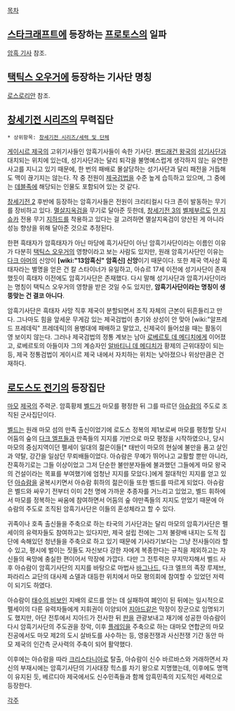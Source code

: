 [[목차]]

== [[스타크래프트]]에 등장하는 [[프로토스]]의 일파 ==
[[암흑 기사]] 참조.

== [[택틱스 오우거]]에 등장하는 기사단 명칭 ==
[[로스로리안]] 참조.

== [[창세기전 시리즈]]의 무력집단 ==
 * 상위항목: [[창세기전 시리즈/세력 및 단체]]

[[게이시르 제국]]의 고위기사들인 암흑기사들이 속한 기사단. [[팬드래건 왕국]]의 [[성기사단]]과 대치되는 위치에 있는데, 성기사단과는 달리 퇴각을 불명예스럽게 생각하지 않는 유연한 사고를 지니고 있기 때문에, 한 번의 패배로 몰살당하는 성기사단과 달리 패전을 거듭해도 맥이 끊기지는 않는다. 작 중 전원이 [[제국검법]]을 수준 높게 습득하고 있으며, 그 중에는 [[데블족]]에 해당되는 인물도 포함되어 있는 것 같다.

[[창세기전 2]] 후반에 등장하는 암흑기사들은 전원이 크리티컬시 다크 존이 발동하는 무기를 장비하고 있다. [[멸살지옥검]]을 무기로 달아준 듯한데, [[창세기전 3]]의 [[벨제부르]]도 [[얀 지슈카]] 전용 무기 [[지하드]]를 착용하고 있다는 걸 고려하면 멸살지옥검이 양산된 게 아니라 성능 향상을 위해 달아준 것으로 추정된다.

한편 흑태자가 암흑태자가 아닌 마당에 흑기사단이 아닌 암흑기사단이라는 이름인 이유가 다분히 [[택틱스 오우거]]의 영향이라고 보는 사람도 있지만, 원래 암흑기사단인 이유는 [[다크 아머]]의 신앙이 '''[wiki:"13암흑신" 암흑신] 신앙'''이기 때문이다. 또한 제국 역사상 흑태자라는 별명을 얻은 건 칼 스타이너가 유일하고, 아슈르 17세 이전에 성기사단이 존재했듯이 흑태자 이전에도 암흑기사단은 존재했다. 다시 말해 성기사단과 암흑기사단이라는 명칭이 택틱스 오우거의 영향을 받은 것일 수도 있지만, '''암흑기사단이라는 명칭이 생뚱맞는 건 결코 아니다'''.

암흑기사단은 흑태자 사망 직후 제국이 분할되면서 조직 자체의 근본이 뒤흔들리고 만다. 그나마도 힘을 앞세운 무게감 있는 제국검법이 총기와 상성이 안 맞아 [wiki:"알프레드 프레데릭" 프레데릭]의 용병대에 패배하고 말았고, 신제국이 들어섰을 때는 활동이 영 보이지 않는다. 그러나 제국검법의 정통 계보는 남아 [[로베르토 데 메디치]]에게 이어졌고, 로베르토의 아들이자 그의 계승자인 [[알바티니 데 메디치]]가 황제의 근위대장이 되는 등, 제국 정통검법이 게이시르 제국 내에서 자치하는 위치는 낮아졌으나 위상만큼은 건재하다.

== [[로도스도 전기]]의 등장집단 ==

[[마모]] [[제국]]의 주력군. 암흑황제 [[벨드]]가 마모를 평정한 뒤 그를 따르던 [[아슈람]]의 주도로 조직된 군사집단이다.

[[벨드]]는 원래 마모 섬의 만족 출신이었기에 로도스 정복의 제1보로써 마모를 평정할 당시 어둠의 숲의 [[다크 엘프]]들과 만족들의 지지를 기반으로 마모 평정을 시작하였으나, 당시 마모의 중심지역이던 펠세이 일대의 젊은이들[* 태반이 마모의 현실에 불만을 품고 살인과 약탈, 강간을 일삼던 무뢰배들이었다. 아슈람은 무예가 뛰어나고 교활할 뿐만 아니라, 잔혹하기로는 그들 이상이었고 그저 단순한 불만분자들에 불과했던 그들에게 마모 왕국의 건설이라는 목표를 부여했기에 엄청난 지지를 모았다.]에게 절대적인 지지를 얻고 있던 [[아슈람]]을 굴복시키면서 아슈람 휘하의 젊은이들 또한 벨드를 따르게 되었다. 아슈람은 벨드와 싸우기 전부터 이미 2천 명에 가까운 추종자를 거느리고 있었고, 벨드 휘하에서 마모를 정복하는 싸움에 참여하면서 어둠의 숲 야만족들의 지지도 얻었기 때문에 아슈람의 주도로 조직된 암흑기사단은 이들의 혼성체라고 할 수 있다.

귀족이나 호족 출신들을 주축으로 하는 타국의 기사단과는 달리 마모의 암흑기사단은 펠세이의 유력자들도 참여하고는 있다지만, 제국 설립 전에는 그저 불량배 내지는 도적 집단에 속해있던 청년들을 주축으로 하고 있기 때문에 기사라기보다는 그냥 전사들이라 할 수 있고, 평시에 벌이는 짓들도 자신보다 강한 자에게 복종한다는 규칙을 제외하고는 자신들의 욕망에 충실한 편이어서 막장에 가깝다. 다만 그 전투력은 무지막지해서 벨드 사후 아슈람이 암흑기사단의 지지를 바탕으로 마법사 [[바그나드]], 다크 엘프의 족장 루제브, 파라리스 교단의 대사제 쇼델과 대등한 위치에서 마모 평의회에 참여할 수 있었던 저력이 되기도 하였다. 

아슈람이 [[태수의 비보]]인 지배의 로드를 얻는 데 실패하여 폐인이 된 뒤에는 일시적으로 펠세이의 다른 유력자들에게 지휘권이 이양되어 [[지아드]]같은 막장이 장군으로 임명되기도 했지만, 아단 전투에서 지아드가 전사한 뒤 [[판]]을 관광보내고 재기에 성공한 아슈람이 다시 암흑기사단의 주도권을 장악, 이후 [[플레임]]을 주축으로 하는 대마모 연합군의 마모 진공에서도 마모 제2의 도시 살바도를 사수하는 등, 영웅전쟁과 사신전쟁 기간 동안 마모 제국의 인간측 군사력의 주축이 되어 활약했다.

이후에는 아슈람을 따라 [[크리스타니아]]로 탈출, 아슈람이 신수 바르바스와 거래하면서 자신의 부재시에는 암흑기사단의 기사대장 힉스를 차기 왕으로 지명했는데, 이후에도 명맥이 유지된 듯, 베르디아 제국에서도 신수민족들과 함께 암흑민족의 지도적인 세력으로 등장한다.
 
[[각주]]
